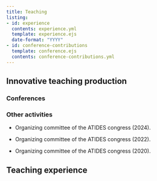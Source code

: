 ```yaml
---
title: Teaching
listing:
- id: experience
  contents: experience.yml
  template: experience.ejs
  date-format: "YYYY"
- id: conference-contributions
  template: conference.ejs
  contents: conference-contributions.yml
---
```



## Innovative teaching production

### Conferences

::: {#conference-contributions}
:::

### Other activities

* Organizing committee of the ATIDES congress (2024).

* Organizing committee of the ATIDES congress (2022).

* Organizing committee of the ATIDES congress (2020).

## Teaching experience

::: {#experience}
:::
